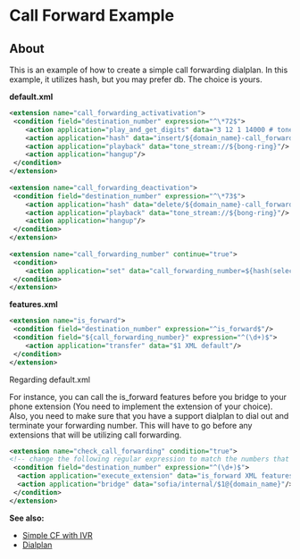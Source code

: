 
# Call Forward Example 

 

## About

This is an example of how to create a simple call forwarding dialplan. In this example, it utilizes hash, but you may prefer db. The choice is yours.

**default.xml**

```xml
<extension name="call_forwarding_activativation">
 <condition field="destination_number" expression="^\*72$">
    <action application="play_and_get_digits" data="3 12 1 14000 # tone_stream://%(10000,0,350,440) silence_stream://250 cfwd_num \d+"/>	    
    <action application="hash" data="insert/${domain_name}-call_forward/${caller_id_number}/${cfwd_num}"/>
    <action application="playback" data="tone_stream://${bong-ring}"/>
    <action application="hangup"/>
 </condition>
</extension>
 
<extension name="call_forwarding_deactivation">
 <condition field="destination_number" expression="^\*73$">	     
    <action application="hash" data="delete/${domain_name}-call_forward/${caller_id_number}/${destination_number}"/>
    <action application="playback" data="tone_stream://${bong-ring}"/>
    <action application="hangup"/>
 </condition>
</extension>
 
<extension name="call_forwarding_number" continue="true">
 <condition>
    <action application="set" data="call_forwarding_number=${hash(select/${domain_name}-call_forward/${destination_number})}"/>
 </condition>
</extension>
```

**features.xml**

```xml
<extension name="is_forward">
 <condition field="destination_number" expression="^is_forward$"/>
 <condition field="${call_forwarding_number}" expression="^(\d+)$">
    <action application="transfer" data="$1 XML default"/>
 </condition>
</extension>
```

Regarding default.xml

For instance, you can call the is\_forward features before you bridge to your phone extension (You need to implement the extension of your choice). Also, you need to make sure that you have a support dialplan to dial out and terminate your forwarding number. This will have to go before any extensions that will be utilizing call forwarding.   

  
```xml
<extension name="check_call_forwarding" condition="true">
<!-- change the following regular expression to match the numbers that will utilize call forwarding-->
 <condition field="destination_number" expression="^(\d+)$">
  <action application="execute_extension" data="is_forward XML features"/>
  <action application="bridge" data="sofia/internal/$1@{domain_name}"/>
 </condition>
</extension>
```

  
**See also:**

* [Simple CF with IVR](../../Examples/Simple-Call-Forward-with-IVR_9634448.mdx#--)
* [Dialplan](../../Dialplan/index.mdx#0-about)

  

